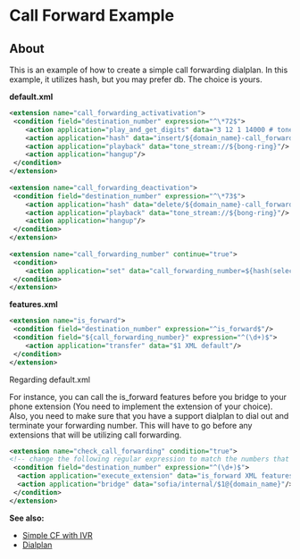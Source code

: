 
# Call Forward Example 

 

## About

This is an example of how to create a simple call forwarding dialplan. In this example, it utilizes hash, but you may prefer db. The choice is yours.

**default.xml**

```xml
<extension name="call_forwarding_activativation">
 <condition field="destination_number" expression="^\*72$">
    <action application="play_and_get_digits" data="3 12 1 14000 # tone_stream://%(10000,0,350,440) silence_stream://250 cfwd_num \d+"/>	    
    <action application="hash" data="insert/${domain_name}-call_forward/${caller_id_number}/${cfwd_num}"/>
    <action application="playback" data="tone_stream://${bong-ring}"/>
    <action application="hangup"/>
 </condition>
</extension>
 
<extension name="call_forwarding_deactivation">
 <condition field="destination_number" expression="^\*73$">	     
    <action application="hash" data="delete/${domain_name}-call_forward/${caller_id_number}/${destination_number}"/>
    <action application="playback" data="tone_stream://${bong-ring}"/>
    <action application="hangup"/>
 </condition>
</extension>
 
<extension name="call_forwarding_number" continue="true">
 <condition>
    <action application="set" data="call_forwarding_number=${hash(select/${domain_name}-call_forward/${destination_number})}"/>
 </condition>
</extension>
```

**features.xml**

```xml
<extension name="is_forward">
 <condition field="destination_number" expression="^is_forward$"/>
 <condition field="${call_forwarding_number}" expression="^(\d+)$">
    <action application="transfer" data="$1 XML default"/>
 </condition>
</extension>
```

Regarding default.xml

For instance, you can call the is\_forward features before you bridge to your phone extension (You need to implement the extension of your choice). Also, you need to make sure that you have a support dialplan to dial out and terminate your forwarding number. This will have to go before any extensions that will be utilizing call forwarding.   

  
```xml
<extension name="check_call_forwarding" condition="true">
<!-- change the following regular expression to match the numbers that will utilize call forwarding-->
 <condition field="destination_number" expression="^(\d+)$">
  <action application="execute_extension" data="is_forward XML features"/>
  <action application="bridge" data="sofia/internal/$1@{domain_name}"/>
 </condition>
</extension>
```

  
**See also:**

* [Simple CF with IVR](../../Examples/Simple-Call-Forward-with-IVR_9634448.mdx#--)
* [Dialplan](../../Dialplan/index.mdx#0-about)

  

